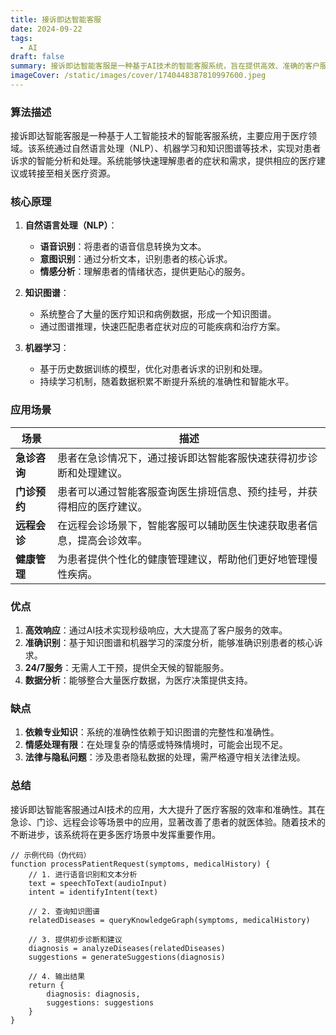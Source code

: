 ```yaml
---
title: 接诉即达智能客服
date: 2024-09-22
tags:
  - AI
draft: false
summary: 接诉即达智能客服是一种基于AI技术的智能客服系统，旨在提供高效、准确的客户服务。
imageCover: /static/images/cover/1740448387810997600.jpeg
---
```


### 算法描述

接诉即达智能客服是一种基于人工智能技术的智能客服系统，主要应用于医疗领域。该系统通过自然语言处理（NLP）、机器学习和知识图谱等技术，实现对患者诉求的智能分析和处理。系统能够快速理解患者的症状和需求，提供相应的医疗建议或转接至相关医疗资源。

### 核心原理

1. **自然语言处理（NLP）**：

   - **语音识别**：将患者的语音信息转换为文本。
   - **意图识别**：通过分析文本，识别患者的核心诉求。
   - **情感分析**：理解患者的情绪状态，提供更贴心的服务。

2. **知识图谱**：

   - 系统整合了大量的医疗知识和病例数据，形成一个知识图谱。
   - 通过图谱推理，快速匹配患者症状对应的可能疾病和治疗方案。

3. **机器学习**：
   - 基于历史数据训练的模型，优化对患者诉求的识别和处理。
   - 持续学习机制，随着数据积累不断提升系统的准确性和智能水平。

### 应用场景

| **场景**     | **描述**                                                               |
| ------------ | ---------------------------------------------------------------------- |
| **急诊咨询** | 患者在急诊情况下，通过接诉即达智能客服快速获得初步诊断和处理建议。     |
| **门诊预约** | 患者可以通过智能客服查询医生排班信息、预约挂号，并获得相应的医疗建议。 |
| **远程会诊** | 在远程会诊场景下，智能客服可以辅助医生快速获取患者信息，提高会诊效率。 |
| **健康管理** | 为患者提供个性化的健康管理建议，帮助他们更好地管理慢性疾病。           |

### 优点

1. **高效响应**：通过AI技术实现秒级响应，大大提高了客户服务的效率。
2. **准确识别**：基于知识图谱和机器学习的深度分析，能够准确识别患者的核心诉求。
3. **24/7服务**：无需人工干预，提供全天候的智能服务。
4. **数据分析**：能够整合大量医疗数据，为医疗决策提供支持。

### 缺点

1. **依赖专业知识**：系统的准确性依赖于知识图谱的完整性和准确性。
2. **情感处理有限**：在处理复杂的情感或特殊情境时，可能会出现不足。
3. **法律与隐私问题**：涉及患者隐私数据的处理，需严格遵守相关法律法规。

### 总结

接诉即达智能客服通过AI技术的应用，大大提升了医疗客服的效率和准确性。其在急诊、门诊、远程会诊等场景中的应用，显著改善了患者的就医体验。随着技术的不断进步，该系统将在更多医疗场景中发挥重要作用。

```plaintext
// 示例代码（伪代码）
function processPatientRequest(symptoms, medicalHistory) {
    // 1. 进行语音识别和文本分析
    text = speechToText(audioInput)
    intent = identifyIntent(text)

    // 2. 查询知识图谱
    relatedDiseases = queryKnowledgeGraph(symptoms, medicalHistory)

    // 3. 提供初步诊断和建议
    diagnosis = analyzeDiseases(relatedDiseases)
    suggestions = generateSuggestions(diagnosis)

    // 4. 输出结果
    return {
        diagnosis: diagnosis,
        suggestions: suggestions
    }
}
```
